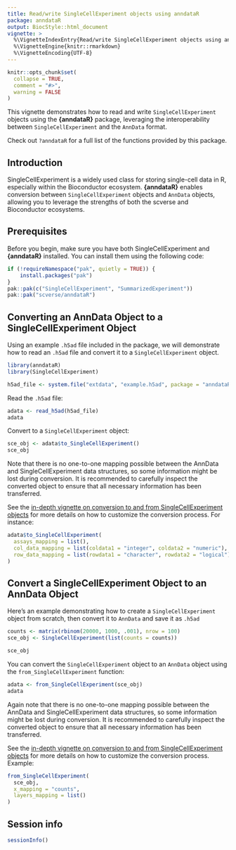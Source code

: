 ```yaml
---
title: Read/write SingleCellExperiment objects using anndataR
package: anndataR
output: BiocStyle::html_document
vignette: >
  %\VignetteIndexEntry{Read/write SingleCellExperiment objects using anndataR}
  %\VignetteEngine{knitr::rmarkdown}
  %\VignetteEncoding{UTF-8}
---
```


```r
knitr::opts_chunk$set(
  collapse = TRUE,
  comment = "#>",
  warning = FALSE
)
```

This vignette demonstrates how to read and write `SingleCellExperiment` objects using the **{anndataR}** package, leveraging the interoperability between `SingleCellExperiment` and the `AnnData` format.

Check out `?anndataR` for a full list of the functions provided by this package.

## Introduction

SingleCellExperiment is a widely used class for storing single-cell data in R, especially within the Bioconductor ecosystem.
**{anndataR}** enables conversion between `SingleCellExperiment` objects and `AnnData` objects, allowing you to leverage the strengths of both the scverse and Bioconductor ecosystems.

## Prerequisites

Before you begin, make sure you have both SingleCellExperiment and **{anndataR}** installed. You can install them using the following code:

```r
if (!requireNamespace("pak", quietly = TRUE)) {
    install.packages("pak")
}
pak::pak(c("SingleCellExperiment", "SummarizedExperiment"))
pak::pak("scverse/anndataR")
```

## Converting an AnnData Object to a SingleCellExperiment Object

Using an example `.h5ad` file included in the package, we will demonstrate how to read an `.h5ad` file and convert it to a `SingleCellExperiment` object.

```r
library(anndataR)
library(SingleCellExperiment)

h5ad_file <- system.file("extdata", "example.h5ad", package = "anndataR")
```

Read the `.h5ad` file:

```r
adata <- read_h5ad(h5ad_file)
adata
```

Convert to a `SingleCellExperiment` object:

```r
sce_obj <- adata$to_SingleCellExperiment()
sce_obj
```

Note that there is no one-to-one mapping possible between the AnnData and SingleCellExperiment data structures, so some information might be lost during conversion. It is recommended to carefully inspect the converted object to ensure that all necessary information has been transferred.

See the [in-depth vignette on conversion to and from SingleCellExperiment objects](singlecellexperiment.html) for more details on how to customize the conversion process. For instance:

```r
adata$to_SingleCellExperiment(
  assays_mapping = list(),
  col_data_mapping = list(coldata1 = "integer", coldata2 = "numeric"),
  row_data_mapping = list(rowdata1 = "character", rowdata2 = "logical")
)
```

## Convert a SingleCellExperiment Object to an AnnData Object

Here's an example demonstrating how to create a `SingleCellExperiment` object from scratch, then convert it to `AnnData` and save it as `.h5ad`

```r
counts <- matrix(rbinom(20000, 1000, .001), nrow = 100)
sce_obj <- SingleCellExperiment(list(counts = counts))

sce_obj
```

You can convert the `SingleCellExperiment` object to an `AnnData` object using the `from_SingleCellExperiment` function:

```r
adata <- from_SingleCellExperiment(sce_obj)
adata
```

Again note that there is no one-to-one mapping possible between the AnnData and SingleCellExperiment data structures, so some information might be lost during conversion. It is recommended to carefully inspect the converted object to ensure that all necessary information has been transferred.

See the [in-depth vignette on conversion to and from SingleCellExperiment objects](singlecellexperiment.html) for more details on how to customize the conversion process. Example:

```r
from_SingleCellExperiment(
  sce_obj,
  x_mapping = "counts",
  layers_mapping = list()
)
```

## Session info

```r
sessionInfo()
```
